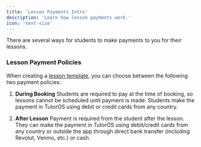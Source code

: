 ```yaml
---
title: 'Lesson Payments Intro'
description: 'Learn how lesson payments work.'
icon: 'text-size'
---
```


There are several ways for students to make payments to you for their lessons.

### Lesson Payment Policies

When creating a [lesson template](/templates/lesson-template-intro), you can choose between the following two payment policies:

1. **During Booking**
Students are required to pay at the time of booking, so lessons cannot be scheduled until payment is made. Students make the payment in TutorOS using debit or credit cards from any country.

2. **After Lesson**
Payment is required from the student after the lesson. They can make the payment in TutorOS using debit/credit cards from any country or outside the app through direct bank transfer (including Revolut, Venmo, etc.) or cash.
